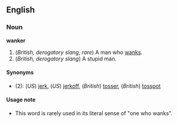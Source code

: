 ==English==
===Noun===
'''wanker'''

#(''British, derogatory slang, rare'') A man who [[wank]]s.
#(''British, derogatory slang'') A stupid man.

====Synonyms====
*(2): (''US'') [[jerk]], (''US'') [[jerkoff]], (''British'') [[tosser]], (''British'') [[tosspot]]

====Usage note====
*This word is rarely used in its literal sense of "one who wanks".